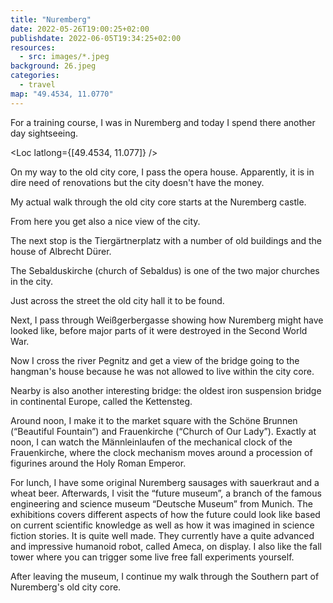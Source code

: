 ```yaml
---
title: "Nuremberg"
date: 2022-05-26T19:00:25+02:00
publishdate: 2022-06-05T19:34:25+02:00
resources:
  - src: images/*.jpeg
background: 26.jpeg
categories:
  - travel
map: "49.4534, 11.0770"
---
```


For a training course, I was in Nuremberg and today I spend there another day
sightseeing.

<Loc latlong={[49.4534, 11.077]} />

On my way to the old city core, I pass the opera house. Apparently, it is in
dire need of renovations but the city doesn't have the money.

<Rimg src="1.jpeg" alt="Nuremberg opera house" />

My actual walk through the old city core starts at the Nuremberg castle.

<Gallery>
  <Rimg src="5.jpeg" alt="Nuremberg castle" />
  <Rimg src="6.jpeg" alt="Nuremberg castle" />
  <Rimg src="7.jpeg" alt="Nuremberg castle" />
  <Rimg src="8.jpeg" alt="Nuremberg castle" />
</Gallery>

<Rimg src="10.jpeg" alt="Nuremberg castle" />

From here you get also a nice view of the city.

<Pano src="1.jpeg" alt="View of Nuremberg" />

<Rimg src="17.jpeg" caption="The castle garden." />

The next stop is the Tiergärtnerplatz with a number of old buildings and the
house of Albrecht Dürer.

<Gallery>
  <Rimg src="14.jpeg" alt="Tiergärtnerplatz" />
  <Rimg src="18.jpeg" alt="Tiergärtnerplatz" />
  <Rimg src="19.jpeg" caption="House of Albrecht Dürer" />
</Gallery>

The Sebalduskirche (church of Sebaldus) is one of the two major churches in the
city.

<Gallery>
  <Rimg src="20.jpeg" alt="Sebalduskirche" />
  <Rimg src="21.jpeg" alt="Sebalduskirche" />
  <Rimg src="24.jpeg" alt="Sebalduskirche" />
</Gallery>

Just across the street the old city hall it to be found.

<Gallery>
  <Rimg src="22.jpeg" alt="Old ity hall" />
  <Rimg src="23.jpeg" alt="Old city hall" />
</Gallery>

Next, I pass through Weißgerbergasse showing how Nuremberg might have looked like,
before major parts of it were destroyed in the Second World War.

<Rimg src="25.jpeg" alt="Weißgerbergasse" />

Now I cross the river Pegnitz and get a view of the bridge going to the
hangman's house because he was not allowed to live within the city core.

<Pano src="2.jpeg" alt="Weinstadl and Henkersteg" />

Nearby is also another interesting bridge: the oldest iron suspension bridge in
continental Europe, called the Kettensteg.

<Gallery>
  <Rimg src="29.jpeg" caption="Kettengsteg" />
  <Rimg src="30.jpeg" caption="Construction detail of the Kettensteg." />
</Gallery>

Around noon, I make it to the market square with the Schöne Brunnen (“Beautiful
Fountain”) and Frauenkirche (“Church of Our Lady”). Exactly at noon, I can watch
the Männleinlaufen of the mechanical clock of the Frauenkirche, where the clock
mechanism moves around a procession of figurines around the Holy Roman
Emperor.

<Gallery>
  <Rimg src="36.jpeg" caption="Der Schöne Brunnen" />
  <Rimg src="35.jpeg" caption="Frauenkirche" />
</Gallery>

For lunch, I have some original Nuremberg sausages with sauerkraut and a wheat
beer. Afterwards, I visit the “future museum”, a branch of the famous engineering
and science museum “Deutsche Museum” from Munich. The exhibitions covers
different aspects of how the future could look like based on current scientific
knowledge as well as how it was imagined in science fiction stories. It is quite
well made. They currently have a quite advanced and impressive humanoid robot,
called Ameca, on display. I also like the fall tower where you can trigger some
live free fall experiments yourself.

<Rimg src="37.jpeg" caption="The humanoid robot Ameca." />

After leaving the museum, I continue my walk through the Southern part of
Nuremberg's old city core.

<Rimg src="43.jpeg" caption="The Heilig-Geist-Spital" />

<Gallery>
  <Rimg
    src="44.jpeg"
    caption="The new library building which is quite controversial."
  />
  <Rimg src="45.jpeg" caption="Part of the old city wall." />
  <Rimg src="46.jpeg" caption="Nassauer Haus" />
  <Rimg
    src="47.jpeg"
    caption="Lorenzkirche (the other major church in Nuremberg)"
  />
  <Rimg src="50.jpeg" alt="Handwerkerhof" />
  <Rimg
    src="52.jpeg"
    caption="The new design museum with its curving facade."
  />
</Gallery>
